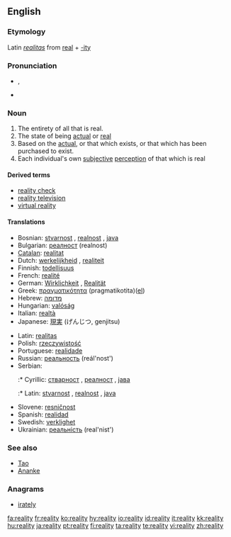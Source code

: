 ==English==

===Etymology===
Latin ''[[realitas]]'' from [[real]] + [[-ity]]

===Pronunciation===
* {{IPA|/ɹiˈæləti/}}, {{SAMPA|/ri"{l@ti/}}
* {{audio|en-us-reality.ogg|Audio (US)}}

===Noun===
{{en-noun|realit|ies}}

# The entirety of all that is real.
# The state of being [[actual]] or [[real]]
# Based on the [[actual]], or that which exists, or that which has been purchased to exist.
# Each individual's own [[subjective]] [[perception]] of that which is real

====Derived terms====
* [[reality check]]
* [[reality television]]
* [[virtual reality]]

====Translations====
{{top}}
* Bosnian: [[stvarnost]] {{f}}, [[realnost]] {{f}}, [[java]] {{f}}
* Bulgarian: [[реалност]] (realnost)
* [[Catalan]]: [[realitat]]
* Dutch: [[werkelijkheid]] {{f}}, [[realiteit]] {{f}}
* Finnish: [[todellisuus]]
* French: [[realité]]
* German: [[Wirklichkeit]] {{f}}, [[Realität]] {{f}}
* Greek: [[πραγματικότητα]] (pragmatikotita)([[:el:Πραγματικότητα|el]])
* Hebrew: [[מדומה]]
* Hungarian: [[valóság]]
* Italian: [[realtà]]
* Japanese: [[現実]] (げんじつ, genjitsu)
{{mid}}
* Latin: [[realitas]] {{f}}
* Polish: [[rzeczywistość]] {{f}}
* Portuguese: [[realidade]]
* Russian: [[реальность]] (reál'nost')
* Serbian:
*:* Cyrillic: [[стварност]] {{f}}, [[реалност]] {{f}}, [[јава]] {{f}}
*:* Latin: [[stvarnost]] {{f}}, [[realnost]] {{f}}, [[java]] {{f}}
* Slovene: [[resničnost]] {{f}}
* Spanish: [[realidad]]
* Swedish: [[verklighet]] {{c}}
* Ukrainian: [[реальність]] (real'nist')
{{bottom}}

===See also===
* [[Tao]]
* [[Ananke]]

===Anagrams===
* [[irately]]

[[fa:reality]]
[[fr:reality]]
[[ko:reality]]
[[hy:reality]]
[[io:reality]]
[[id:reality]]
[[it:reality]]
[[kk:reality]]
[[hu:reality]]
[[ja:reality]]
[[pt:reality]]
[[fi:reality]]
[[ta:reality]]
[[te:reality]]
[[vi:reality]]
[[zh:reality]]